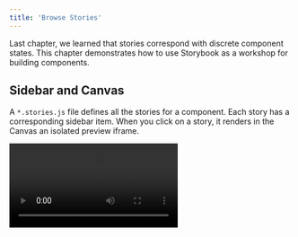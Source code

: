 ```yaml
---
title: 'Browse Stories'
---
```


Last chapter, we learned that stories correspond with discrete component states. This chapter demonstrates how to use Storybook as a workshop for building components.

## Sidebar and Canvas

A `*.stories.js` file defines all the stories for a component. Each story has a corresponding sidebar item. When you click on a story, it renders in the Canvas an isolated preview iframe.

<Video src="../_assets/get-started/example-browse-all-stories-optimized.mp4" />

Navigate between stories by clicking on them in the sidebar. Try the sidebar search to find a story by name.

Or use keyboard shortcuts. Click on the Storybook's menu to see the list of shortcuts available.

<Video src="../_assets/get-started/storybook-keyboard-shortcuts-optimized.mp4" />

## Toolbar

Storybook ships with time-saving tools built-in. The toolbar contains tools that allow you to adjust how the story renders in the Canvas:

![Storybook toolbar](../_assets/get-started/toolbar.png)

* 🔍 Zooming visually scales the component so you can check the details.
* 🖼 Background changes the rendered background behind your component so you can verify how your component renders in different visual contexts.
* 📱 Viewport renders the component in a variety of dimensions and orientations. It’s ideal for checking the responsiveness of components.

<Video src="../_assets/get-started/toolbar-walkthrough-optimized.mp4" />

The [“Docs”](../writing-docs/introduction.mdx) tab shows auto-generated documentation about components (inferred from the source code). Usage docs are helpful when sharing reusable components with your team, for example, in a design system or component library.

<Video src="../_assets/get-started/toolbar-docs-tab-optimized.mp4" />

The toolbar is customizable. You can use [globals](../essentials/toolbars-and-globals.mdx) to quickly toggle themes and languages. Or install Storybook toolbar [addons](../configure/storybook-addons.mdx) from the community to enable advanced workflows.

## Addons

Addons are plugins that extend Storybook's core functionality. You can find them in the addons panel, a reserved place in the Storybook UI below the Canvas. Each tab shows the generated metadata, logs, or static analysis for the selected story by the addon.

![Storybook addon examples](../_assets/get-started/addons.png)

* **Controls** allows you to interact with a component’s args (inputs) dynamically. Experiment with alternate configurations of the component to discover edge cases.
* **Actions** help you verify interactions produce the correct outputs via callbacks. For instance, if you view the “Logged In” story of the Header component, we can verify that clicking the “Log out” button triggers the `onLogout` callback, which would be provided by the component that made use of the Header.

<Video src="../_assets/get-started/addons-walkthrough-optimized.mp4" />

Storybook is extensible. Our rich ecosystem of addons helps you test, document, and optimize your stories. You can also create an addon to satisfy your workflow requirements. Read more in the [addons section](../addons/introduction.mdx).

In the next chapter, we'll get your components rendering in Storybook so you can use it to supercharge component development.

## Use stories to build UIs

When building apps, one of the biggest challenges is to figure out if a piece of UI already exists in your codebase and how to use it for the new feature you're building.

Storybook catalogues all your components and their use cases. Therefore, you can quickly browse it to find what you're looking for.

Here's what the workflow looks like:

* 🗃 Use the sidebar to find a suitable component
* 👀 Review its stories to pick a variant that suits your needs
* 📝 Copy/paste the story definition into your app code and wire it up to data

You can access the story definition from the stories file or make it available in your published Storybook using the [Storysource addon](https://storybook.js.org/addons/@storybook/addon-storysource/) or the [Docs addon](../writing-docs/doc-block-source.mdx).

![Docs blocks with source](../_assets/writing-docs/docblock-source.png)
